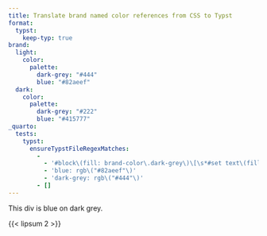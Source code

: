 ```yaml
---
title: Translate brand named color references from CSS to Typst
format:
  typst:
    keep-typ: true
brand:
  light:
    color:
      palette:
        dark-grey: "#444"
        blue: "#82aeef"
  dark:
    color:
      palette:
        dark-grey: "#222"
        blue: "#415777"
_quarto:
  tests:
    typst:
      ensureTypstFileRegexMatches:
        -
          - '#block\(fill: brand-color\.dark-grey\)\[\s*#set text\(fill: brand-color\.blue\);'
          - 'blue: rgb\("#82aeef"\)'
          - 'dark-grey: rgb\("#444"\)'
        - []
---
```



```{=typst}
// stopgap to make this look ok
#set block(inset: 6pt)
```

:::{style="background-color: var(--brand-dark-grey); color: var(--brand-blue)"}
This div is blue on dark grey.
:::

{{< lipsum 2 >}}
